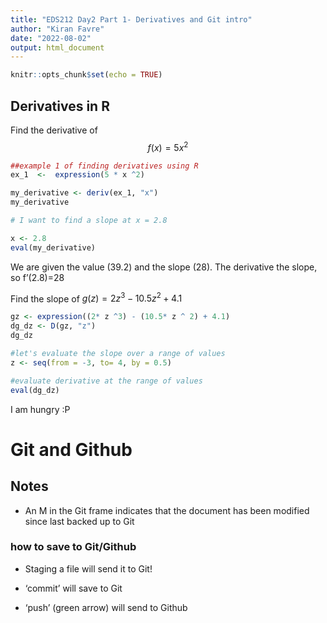 ```yaml
---
title: "EDS212 Day2 Part 1- Derivatives and Git intro"
author: "Kiran Favre"
date: "2022-08-02"
output: html_document
---
```


```r
knitr::opts_chunk$set(echo = TRUE)
```

## Derivatives in R

Find the derivative of $$f(x) = 5x^2$$

```r
##example 1 of finding derivatives using R
ex_1  <-  expression(5 * x ^2)

my_derivative <- deriv(ex_1, "x")
my_derivative 

# I want to find a slope at x = 2.8

x <- 2.8
eval(my_derivative)
```

We are given the value (39.2) and the slope (28). The derivative the slope, so f'(2.8)=28

Find the slope of $g(z) = 2z^3 - 10.5z^2+4.1$

```r
gz <- expression((2* z ^3) - (10.5* z ^ 2) + 4.1)
dg_dz <- D(gz, "z")
dg_dz

#let's evaluate the slope over a range of values
z <- seq(from = -3, to= 4, by = 0.5)

#evaluate derivative at the range of values
eval(dg_dz)
```

I am hungry :P

# Git and Github

## Notes

-   An M in the Git frame indicates that the document has been modified since last backed up to Git

### how to save to Git/Github

-   Staging a file will send it to Git!

-   'commit' will save to Git

-   'push' (green arrow) will send to Github
